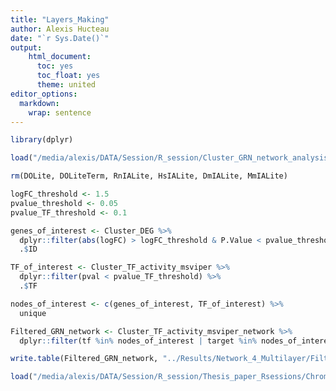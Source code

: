 ```yaml
---
title: "Layers_Making"
author: Alexis Hucteau
date: "`r Sys.Date()`"
output:
    html_document:
      toc: yes
      toc_float: yes
      theme: united
editor_options:
  markdown:
    wrap: sentence
---
```


```r
library(dplyr)

load("/media/alexis/DATA/Session/R_session/Cluster_GRN_network_analysis.RData")

rm(DOLite, DOLiteTerm, RnIALite, HsIALite, DmIALite, MmIALite)
```

```r
logFC_threshold <- 1.5
pvalue_threshold <- 0.05
pvalue_TF_threshold <- 0.1

genes_of_interest <- Cluster_DEG %>%
  dplyr::filter(abs(logFC) > logFC_threshold & P.Value < pvalue_threshold) %>% 
  .$ID

TF_of_interest <- Cluster_TF_activity_msviper %>%
  dplyr::filter(pval < pvalue_TF_threshold) %>%
  .$TF

nodes_of_interest <- c(genes_of_interest, TF_of_interest) %>%
  unique

Filtered_GRN_network <- Cluster_TF_activity_msviper_network %>%
  dplyr::filter(tf %in% nodes_of_interest | target %in% nodes_of_interest)

write.table(Filtered_GRN_network, "../Results/Network_4_Multilayer/Filtered_GRN_network.tsv", sep ="\t")
```

```r
load("/media/alexis/DATA/Session/R_session/Thesis_paper_Rsessions/Chromatine_network_making.RData")
```

